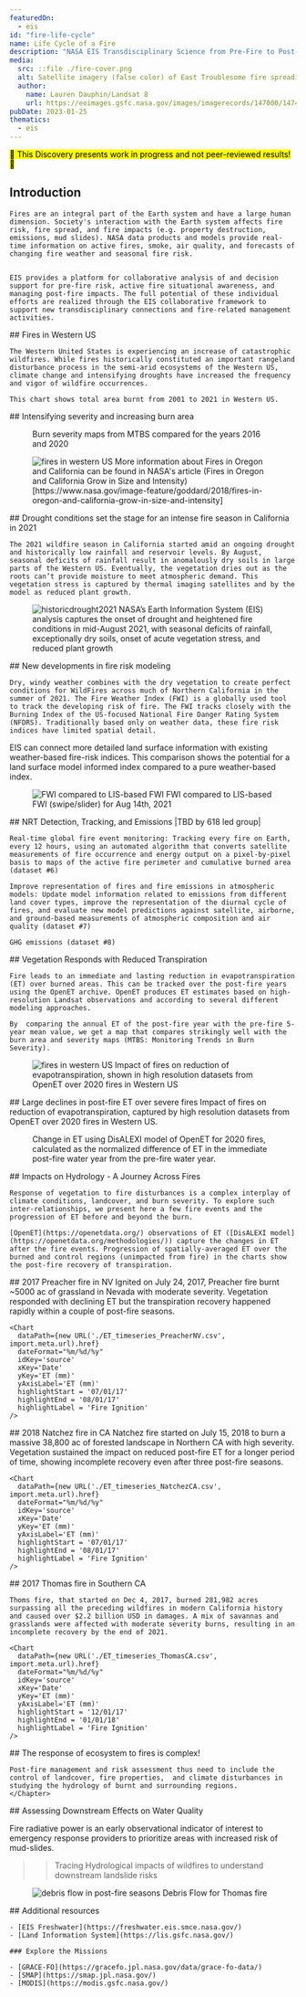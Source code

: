 ```yaml
---
featuredOn:
  - eis
id: "fire-life-cycle"
name: Life Cycle of a Fire
description: "NASA EIS Transdisciplinary Science from Pre-Fire to Post-Fire"
media:
  src: ::file ./fire-cover.png
  alt: Satellite imagery (false color) of East Troublesome fire spreading to the Rockies
  author:
    name: Lauren Dauphin/Landsat 8
    url: https://eoimages.gsfc.nasa.gov/images/imagerecords/147000/147452/coloradofire752_oli_2020296_lrg.jpg
pubDate: 2023-01-25
thematics:
  - eis
---
```


<Block>
  <Prose>
  <mark>🚧 This Discovery presents work in progress and not peer-reviewed results! 🚧</mark>

  ## Introduction
    Fires are an integral part of the Earth system and have a large human dimension. Society's interaction with the Earth system affects fire risk, fire spread, and fire impacts (e.g. property destruction, emissions, mud slides). NASA data products and models provide real-time information on active fires, smoke, air quality, and forecasts of changing fire weather and seasonal fire risk.

     
    EIS provides a platform for collaborative analysis of and decision support for pre-fire risk, active fire situational awareness, and managing post-fire impacts. The full potential of these individual efforts are realized through the EIS collaborative framework to support new transdisciplinary connections and fire-related management activities.
    
  </Prose>
</Block>

<Block>
  <Prose>
    ## Fires in Western US

    The Western United States is experiencing an increase of catastrophic wildfires. While fires historically constituted an important rangeland disturbance process in the semi-arid ecosystems of the Western US, climate change and intensifying droughts have increased the frequency and vigor of wildfire occurrences.

    This chart shows total area burnt from 2001 to 2021 in Western US. 
  </Prose>
  <Figure>
    <Chart
      dataPath={new URL('./Burn_time_series2.csv', import.meta.url).href}
      dateFormat="%Y"
      idKey='type'
      xKey='year'
      yKey='CLL'
      yAxisLabel='Burn area, acres'
    />
    <Caption
    />
  </Figure>
</Block>



<Block type='full'>
<Prose>
    ## Intensifying severity and increasing burn area
</Prose>
<Figure>
  <Map
    datasetId='mtbs-burn-severity'
    layerId='mtbs-burn-severity'
    dateTime='2020-01-01'
    zoom={4}
    center={[-116,45]}
    compareDateTime='2016-01-01'
  />
  <Caption
    attrAuthor='NASA'
    attrUrl='https://nasa.gov/'
  >
    Burn severity maps from MTBS compared for the years 2016 and 2020
  </Caption>
</Figure>
</Block>




<Block type="full">
  <Figure>
    <Image
      src={new URL("./ca-fires.jpeg", import.meta.url).href}
      alt="fires in western US"
    />
    <Caption
      attrAuthor='NASA'
      attrUrl='https://nasa.gov/'
    >
      More information about Fires in Oregon and California can be found in NASA's article (Fires in Oregon and California Grow in Size and Intensity)[https://www.nasa.gov/image-feature/goddard/2018/fires-in-oregon-and-california-grow-in-size-and-intensity] 
    </Caption>
  </Figure>
</Block>




<Block>
  <Prose>
    ## Drought conditions set the stage for an intense fire season in California in 2021

	The 2021 wildfire season in California started amid an ongoing drought and historically low rainfall and reservoir levels. By August, seasonal deficits of rainfall result in anomalously dry soils in large parts of the Western US. Eventually, the vegetation dries out as the roots can’t provide moisture to meet atmospheric demand. This vegetation stress is captured by thermal imaging satellites and by the model as reduced plant growth.
  </Prose>
  <Figure>
    <Image
      src={new URL("./historicdrought2021.gif", import.meta.url).href}
      alt="historicdrought2021"
    />
    <Caption
      attrAuthor='NASA'
      attrUrl='https://nasa.gov/'
    >
      NASA’s Earth Information System (EIS) analysis captures the onset of drought and heightened fire conditions in mid-August 2021, with seasonal deficits of rainfall, exceptionally dry soils, onset of acute vegetation stress, and reduced plant growth
    </Caption>
  </Figure>
</Block>


<Block>
  <Prose>
    ## New developments in fire risk modeling

	Dry, windy weather combines with the dry vegetation to create perfect conditions for WildFires across much of Northern California in the summer of 2021. The Fire Weather Index (FWI) is a globally used tool to track the developing risk of fire. The FWI tracks closely with the Burning Index of the US-focused National Fire Danger Rating System (NFDRS). Traditionally based only on weather data, these fire risk indices have limited spatial detail. 

EIS can connect more detailed land surface information with existing weather-based fire-risk indices. This comparison shows the potential for a land surface model informed index compared to a pure weather-based index. 

  </Prose>
  <Figure>
    <Image
      src={new URL("./fwi_lis.png", import.meta.url).href}
      alt="FWI compared to LIS-based FWI"
    />
    <Caption
      attrAuthor='NASA'
      attrUrl='https://nasa.gov/'
    >
      FWI compared to LIS-based FWI (swipe/slider) for Aug 14th, 2021
    </Caption>
  </Figure>
</Block>


<Block>
  <Prose>
    ## NRT Detection, Tracking, and Emissions |TBD by 618 led group|

	Real-time global fire event monitoring: Tracking every fire on Earth, every 12 hours, using an automated algorithm that converts satellite measurements of fire occurrence and energy output on a pixel-by-pixel basis to maps of the active fire perimeter and cumulative burned area (dataset #6)

	Improve representation of fires and fire emissions in atmospheric models: Update model information related to emissions from different land cover types, improve the representation of the diurnal cycle of fires, and evaluate new model predictions against satellite, airborne, and ground-based measurements of atmospheric composition and air quality (dataset #7)

	GHG emissions (dataset #8)

  </Prose>
</Block>






<Block>
  <Prose>
    ## Vegetation Responds with Reduced Transpiration

    Fire leads to an immediate and lasting reduction in evapotranspiration (ET) over burned areas. This can be tracked over the post-fire years using the OpenET archive. OpenET produces ET estimates based on high-resolution Landsat observations and according to several different modeling approaches. 
    
    By  comparing the annual ET of the post-fire year with the pre-fire 5-year mean value, we get a map that compares strikingly well with the burn area and severity maps (MTBS: Monitoring Trends in Burn Severity).

  </Prose>
</Block>

<Block type="full">
  <Figure>
    <Image
      src={new URL("./et_suppression.png", import.meta.url).href}
      alt="fires in western US"
    />
    <Caption
      attrAuthor='NASA'
      attrUrl='https://nasa.gov/'
    >
      Impact of fires on reduction of evapotranspiration, shown in high resolution datasets from OpenET over 2020 fires in Western US
    </Caption>
  </Figure>

</Block>




<Block type='full'>
<Prose>
    ## Large declines in post-fire ET over severe fires  
    Impact of fires on reduction of evapotranspiration, captured by high resolution datasets from OpenET over 2020 fires in Western US.
</Prose>
<Figure>
  <Map
    datasetId='disalexi-etsuppression'
    layerId='disalexi-etsuppression'
    dateTime='2020-01-01'
    zoom={4}
    center={[-116,36]}
    compareDateTime='2019-01-01'
  />
  <Caption
    attrAuthor='NASA'
    attrUrl='https://nasa.gov/'
  >
    Change in ET using DisALEXI model of OpenET for 2020 fires, calculated as the normalized difference of ET in the immediate post-fire water year from the pre-fire water year.
  </Caption>
</Figure>
</Block>


<Block>
<Prose>
    ## Impacts on Hydrology - A Journey Across Fires
     
    Response of vegetation to fire disturbances is a complex interplay of climate conditions, landcover, and burn severity. To explore such inter-relationships, we present here a few fire events and the progression of ET before and beyond the burn.
    
    [OpenET](https://openetdata.org/) observations of ET ([DisALEXI model](https://openetdata.org/methodologies/)) capture the changes in ET after the fire events. Progression of spatially-averaged ET over the burned and control regions (unimpacted from fire) in the charts show the post-fire recovery of transpiration. 
</Prose>
</Block>

<ScrollytellingBlock>
  <Chapter
    center={[-119.4898,38.8338]}
    zoom={11}
    datasetId='mtbs-burn-severity'
    layerId='mtbs-burn-severity'
    datetime='2017-01-01'
  >
    ## 2017 Preacher fire in NV
    Ignited on July 24, 2017, Preacher fire burnt ~5000 ac of grassland in Nevada with moderate severity. Vegetation responded with declining ET but the transpiration recovery happened rapidly within a couple of post-fire seasons.
    
    <Chart
      dataPath={new URL('./ET_timeseries_PreacherNV.csv', import.meta.url).href}
      dateFormat="%m/%d/%y" 
      idKey='source' 
      xKey='Date' 
      yKey='ET (mm)' 
      yAxisLabel='ET (mm)'
      highlightStart = '07/01/17'
      highlightEnd = '08/01/17'
      highlightLabel = 'Fire Ignition'
    />
  </Chapter>
  <Chapter
    center={[-123.4539,41.8769]}
    zoom={10}
    datasetId='mtbs-burn-severity'
    layerId='mtbs-burn-severity'
    datetime='2018-01-01'
  >
    ## 2018 Natchez fire in CA 
    Natchez fire started on July 15, 2018 to burn a massive 38,800 ac of forested landscape in Northern CA with high severity. Vegetation sustained the impact on reduced post-fire ET for a longer period of time, showing incomplete recovery even after three post-fire seasons. 
    
    <Chart
      dataPath={new URL('./ET_timeseries_NatchezCA.csv', import.meta.url).href}
      dateFormat="%m/%d/%y" 
      idKey='source' 
      xKey='Date' 
      yKey='ET (mm)' 
      yAxisLabel='ET (mm)'
      highlightStart = '07/01/17'
      highlightEnd = '08/01/17'
      highlightLabel = 'Fire Ignition'
    />
  </Chapter>
    <Chapter
    center={[-119.1722,34.4228]}
    zoom={9}
    datasetId='mtbs-burn-severity'
    layerId='mtbs-burn-severity'
    datetime='2017-01-01'
  >
    ## 2017 Thomas fire in Southern CA 
    
    Thoms fire, that started on Dec 4, 2017, burned 281,982 acres surpassing all the preceding wildfires in modern California history and caused over $2.2 billion USD in damages. A mix of savannas and grasslands were affected with moderate severity burns, resulting in an incomplete recovery by the end of 2021.
    
    <Chart
      dataPath={new URL('./ET_timeseries_ThomasCA.csv', import.meta.url).href}
      dateFormat="%m/%d/%y" 
      idKey='source' 
      xKey='Date' 
      yKey='ET (mm)' 
      yAxisLabel='ET (mm)'
      highlightStart = '12/01/17'
      highlightEnd = '01/01/18'
      highlightLabel = 'Fire Ignition'
    />
  </Chapter>
  <Chapter
    center={[-118,42]}
    zoom={4}
    datasetId='mtbs-burn-severity'
    layerId='mtbs-burn-severity'
    datetime='2020-01-01'
  >
    ## The response of ecosystem to fires is complex!
    
    Post-fire management and risk assessment thus need to include the control of landcover, fire properties,  and climate disturbances in studying the hydrology of burnt and surrounding regions.
    </Chapter>

</ScrollytellingBlock>




<Block>
  <Prose>
    ## Assessing Downstream Effects on Water Quality

   Fire radiative power is an early observational indicator of interest to emergency response providers to prioritize areas with increased risk of mud-slides. 
   
   >> Tracing Hydrological impacts of wildfires to understand downstream landslide risks
  </Prose>
</Block>


<Block>
  <Figure>
    <Image
      src={new URL("./thomas_debris.png", import.meta.url).href}
      alt="debris flow in post-fire seasons"
    />
    <Caption
      attrAuthor='NASA'
      attrUrl='https://nasa.gov/'
    >
      Debris Flow for Thomas fire
    </Caption>
  </Figure>

</Block>









<Block>
  <Prose>
    ## Additional resources

    - [EIS Freshwater](https://freshwater.eis.smce.nasa.gov/)
    - [Land Information System](https://lis.gsfc.nasa.gov/)

    ### Explore the Missions

    - [GRACE-FO](https://gracefo.jpl.nasa.gov/data/grace-fo-data/)
    - [SMAP](https://smap.jpl.nasa.gov/)
    - [MODIS](https://modis.gsfc.nasa.gov/)
  </Prose>
</Block>


